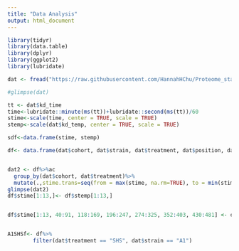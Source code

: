 ```yaml
---
title: "Data Analysis"
output: html_document
---
```


```r
library(tidyr)
library(data.table)
library(dplyr)
library(ggplot2)
library(lubridate)

dat <- fread("https://raw.githubusercontent.com/HannahHChu/Proteome_stability_project/master/Data/2018-07-01_HS_datasheet.csv")

#glimpse(dat)

tt <- dat$kd_time
time<-lubridate::minute(ms(tt))+lubridate::second(ms(tt))/60
stime<-scale(time, center = TRUE, scale = TRUE)
stemp<-scale(dat$kd_temp, center = TRUE, scale = TRUE)

sdf<-data.frame(stime, stemp)

df<- data.frame(dat$cohort, dat$strain, dat$treatment, dat$position, dat$sex, stime, stemp, dat$surv_days)


dat2 <- df%>%ac
  group_by(dat$cohort, dat$treatment)%>%
  mutate(.,stime.trans=seq(from = max(stime, na.rm=TRUE), to = min(stime, na.rm=TRUE), length.out = length(dat$date)))
glimpse(dat2)
df$stime[1:13,]<- df$stemp[1:13,]


df$stime[1:13, 40:91, 118:169, 196:247, 274:325, 352:403, 430:481] <- df$stemp[1:13, 40:91, 118:169, 196:247, 274:325, 352:403, 430:481]


A1SHSf<- df%>%
        filter(dat$treatment == "SHS", dat$strain == "A1")



```
